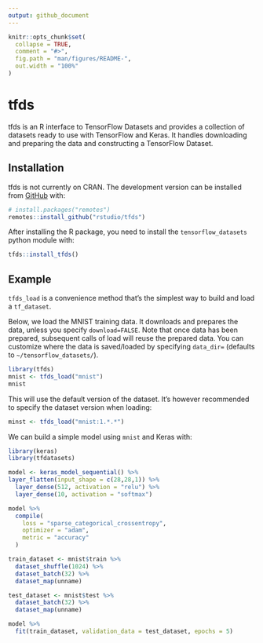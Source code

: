 ```yaml
---
output: github_document
---
```


<!-- README.md is generated from README.Rmd. Please edit that file -->

```r
knitr::opts_chunk$set(
  collapse = TRUE,
  comment = "#>",
  fig.path = "man/figures/README-",
  out.width = "100%"
)
```
# tfds

<!-- badges: start -->
<!-- badges: end -->

tfds is an R interface to TensorFlow Datasets and provides a collection of 
datasets ready to use with TensorFlow and Keras. It handles downloading and
preparing the data and constructing a TensorFlow Dataset.

## Installation

tfds is not currently on CRAN. The development version can be installed from [GitHub](https://github.com/) with:

``` r
# install.packages("remotes")
remotes::install_github("rstudio/tfds")
```

After installing the R package, you need to install the `tensorflow_datasets`
python module with:

```r
tfds::install_tfds()
```


## Example

`tfds_load` is a convenience method that's the simplest way to build and load a 
`tf_dataset`. 

Below, we load the MNIST training data. It downloads and prepares the data, unless
you specify `download=FALSE`. Note that once data has been prepared, subsequent 
calls of load will reuse the prepared data. You can customize where the data is 
saved/loaded by specifying `data_dir=` (defaults to `~/tensorflow_datasets/`).

```r
library(tfds)
mnist <- tfds_load("mnist")
mnist
```

This will use the default version of the dataset. It's however recommended to specify the dataset version when loading:

```r
minst <- tfds_load("mnist:1.*.*")
```

We can build a simple model using `mnist` and Keras with:

```r
library(keras)
library(tfdatasets)

model <- keras_model_sequential() %>% 
layer_flatten(input_shape = c(28,28,1)) %>% 
  layer_dense(512, activation = "relu") %>% 
  layer_dense(10, activation = "softmax")

model %>% 
  compile(
    loss = "sparse_categorical_crossentropy", 
    optimizer = "adam", 
    metric = "accuracy"
  )

train_dataset <- mnist$train %>% 
  dataset_shuffle(1024) %>% 
  dataset_batch(32) %>% 
  dataset_map(unname)

test_dataset <- mnist$test %>% 
  dataset_batch(32) %>% 
  dataset_map(unname)

model %>% 
  fit(train_dataset, validation_data = test_dataset, epochs = 5)
```

